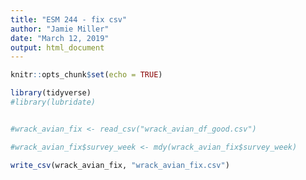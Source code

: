 ```yaml
---
title: "ESM 244 - fix csv"
author: "Jamie Miller"
date: "March 12, 2019"
output: html_document
---
```


```r
knitr::opts_chunk$set(echo = TRUE)
```

```r

library(tidyverse)
#library(lubridate)



```

```r
#wrack_avian_fix <- read_csv("wrack_avian_df_good.csv")


```

```r

#wrack_avian_fix$survey_week <- mdy(wrack_avian_fix$survey_week)

```


```r
write_csv(wrack_avian_fix, "wrack_avian_fix.csv")
```

